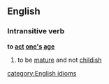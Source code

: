==English==
===Intransitive verb===
'''to [[act]] [[one's]] [[age]]'''
#to be [[mature]] and not [[childish]]
[[category:English idioms]]